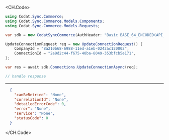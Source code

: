 
<CH.Code>
```csharp UpdateConnection.cs
using Codat.Sync.Commerce;
using Codat.Sync.Commerce.Models.Components;
using Codat.Sync.Commerce.Models.Requests;

var sdk = new CodatSyncCommerce(AuthHeader: "Basic BASE_64_ENCODED(API_KEY)");

UpdateConnectionRequest req = new UpdateConnectionRequest() {
    CompanyId = "8a210b68-6988-11ed-a1eb-0242ac120002",
    ConnectionId = "2e9d2c44-f675-40ba-8049-353bfcb5e171",
};

var res = await sdk.Connections.UpdateConnectionAsync(req);

// handle response
```
---

```json Example Response
  {
    "canBeRetried": "None",
    "correlationId": "None",
    "detailedErrorCode": 0,
    "error": "None",
    "service": "None",
    "statusCode": 0
  }
```
</CH.Code>
